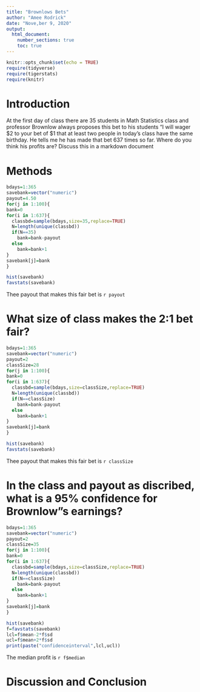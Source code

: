 ```yaml
---
title: "Brownlows Bets"
author: "Amee Rodrick"
date: "Nove,ber 9, 2020"
output: 
  html_document:
    number_sections: true
    toc: true
---
```


```r
knitr::opts_chunk$set(echo = TRUE)
require(tidyverse)
require(tigerstats)
require(knitr)
```




<!-- We recommend you use git branches -- create a separate branch for each major section i.e. Introduction, Methods, Results, Inferential Results, and Discussion and Conclusions - leave the YAML block untouched until the final merge where you put in your own name !-->

# Introduction

<!--In this section you explain what you are trying to show.  Where did the data come from?  What is the research or other question you are trying to answer?!-->

 At the first day of class there are 35 students in Math Statistics class and professor Brownlow always proposes this bet to his students "I will wager $2 to your bet of $1 that at least two people in today's class have  the same birthday.  He tells me he has made that bet 637 times so far. Where do you think his profits are? Discuss this in a markdown document



# Methods


<!--Decide on your methods:  In this section explain the approach you will take to attack the issue --- how will you decide on a likely estimate of professor Brownlow's earnings or losses after 637 bets. Also explain how you construct a 95% confidence interval about your estimate of his winnings !-->


```r
bdays=1:365
savebank=vector("numeric")
payout=4.50
for(j in 1:100){
bank=0
for(i in 1:637){
  classbd=sample(bdays,size=35,replace=TRUE)
  N=length(unique(classbd))
  if(N==35)
    bank=bank-payout
  else
    bank=bank+1
}
savebank[j]=bank
}
```


```r
hist(savebank)
favstats(savebank)
```

Thee payout that makes this fair bet is `r payout`


# What size of class makes the 2:1 bet fair? 

```r
bdays=1:365
savebank=vector("numeric")
payout=2
classSize=28
for(j in 1:100){
bank=0
for(i in 1:637){
  classbd=sample(bdays,size=classSize,replace=TRUE)
  N=length(unique(classbd))
  if(N==classSize)
    bank=bank-payout
  else
    bank=bank+1
}
savebank[j]=bank
}
```


```r
hist(savebank)
favstats(savebank)
```

Thee payout that makes this fair bet is `r classSize`

<!--Explain and display the results of your method of coming up with the estimate of professor Brownlows betting profits!-->


# In the class and payout as discribed, what is a 95% confidence for Brownlow"s earnings?

```r
bdays=1:365
savebank=vector("numeric")
payout=2
classSize=35
for(j in 1:100){
bank=0
for(i in 1:637){
  classbd=sample(bdays,size=classSize,replace=TRUE)
  N=length(unique(classbd))
  if(N==classSize)
    bank=bank-payout
  else
    bank=bank+1
}
savebank[j]=bank
}
```


```r
hist(savebank)
f=favstats(savebank)
lcl=f$mean-2*f$sd
ucl=f$mean+2*f$sd
print(paste("confidenceinterval",lcl,ucl))
```

The median profit is ` r f$median`





<!--Explain and display your method of coming up with a 95% confidence interval of  professor Brownlows winnings (or losings)-->


# Discussion and Conclusion

<!--Discussion and conclusion here.  If professor Brownlow is consistantly making or losing money how could he change his payout so that his profits center on zero?  Also discuss what size his class should be in order to have his current scheme balance at zero profit.!-->

